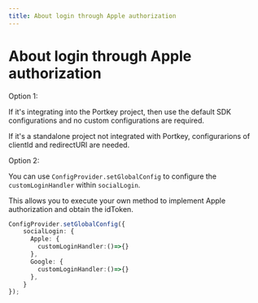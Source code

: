 ```yaml
---
title: About login through Apple authorization
---
```


# About login through Apple authorization

Option 1:

If it's integrating into the Portkey project, then use the default SDK configurations and no custom configurations are required.<br/>

If it's a standalone project not integrated with Portkey, configurarions of clientId and redirectURI are needed.

Option 2:

You can use `ConfigProvider.setGlobalConfig` to configure the `customLoginHandler` within `socialLogin`.<br/>

This allows you to execute your own method to implement Apple authorization and obtain the idToken.

```typescript
ConfigProvider.setGlobalConfig({
    socialLogin: {
      Apple: {
        customLoginHandler:()=>{}
      },
      Google: {
        customLoginHandler:()=>{}
      },
    }
});
```
